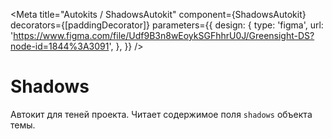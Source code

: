 

<Meta
    title="Autokits / ShadowsAutokit"
    component={ShadowsAutokit}
    decorators={[paddingDecorator]}
    parameters={{
        design: {
            type: 'figma',
            url: 'https://www.figma.com/file/Udf9B3n8wEoykSGFhhrU0J/Greensight-DS?node-id=1844%3A3091',
        },
    }}
/>

# Shadows

<Preview>
    <Story name="basic">
        <ShadowsAutokit />
    </Story>
</Preview>

Автокит для теней проекта. Читает содержимое поля `shadows` объекта темы.
